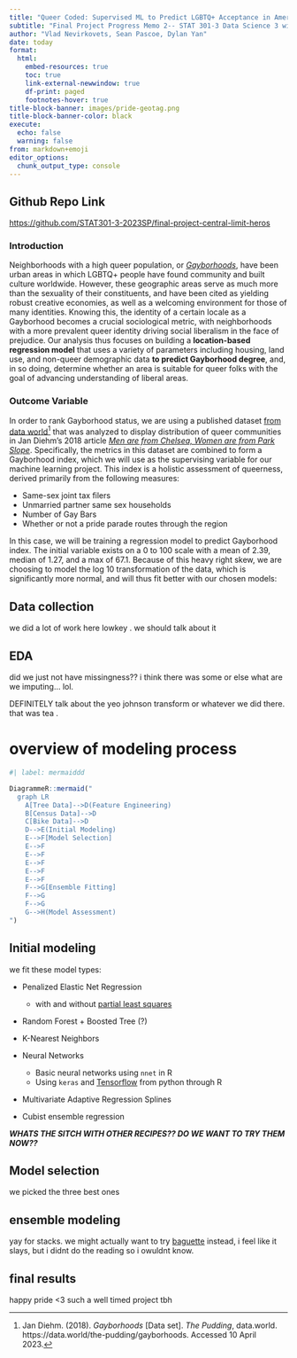 ```yaml
---
title: "Queer Coded: Supervised ML to Predict LGBTQ+ Acceptance in American Neighborhoods"
subtitle: "Final Project Progress Memo 2-- STAT 301-3 Data Science 3 with R"
author: "Vlad Nevirkovets, Sean Pascoe, Dylan Yan"
date: today
format: 
  html:
    embed-resources: true
    toc: true
    link-external-newwindow: true
    df-print: paged
    footnotes-hover: true
title-block-banner: images/pride-geotag.png
title-block-banner-color: black
execute:
  echo: false
  warning: false
from: markdown+emoji
editor_options: 
  chunk_output_type: console
---
```

::: {.callout-tip icon="false"}
## Github Repo Link

<https://github.com/STAT301-3-2023SP/final-project-central-limit-heros>
:::


### Introduction

Neighborhoods with a high queer population, or [*Gayborhoods*](https://en.wikipedia.org/wiki/Gay_village), have been urban areas in which LGBTQ+ people have found community and built culture worldwide. However, these geographic areas serve as much more than the sexuality of their constituents, and have been cited as yielding robust creative economies, as well as a welcoming environment for those of many identities. Knowing this, the identity of a certain locale as a Gayborhood becomes a crucial sociological metric, with neighborhoods with a more prevalent queer identity driving social liberalism in the face of prejudice. Our analysis thus focuses on building a **location-based regression model** that uses a variety of parameters including housing, land use, and non-queer demographic data **to predict Gayborhood degree**, and, in so doing, determine whether an area is suitable for queer folks with the goal of advancing understanding of liberal areas.

### Outcome Variable

In order to rank Gayborhood status, we are using a published dataset [from data world](https://data.world/the-pudding/gayborhoods)[^1] that was analyzed to display distribution of queer communities in Jan Diehm's 2018 article [*Men are from Chelsea, Women are from Park Slope*](https://pudding.cool/2018/06/gayborhoods/). Specifically, the metrics in this dataset are combined to form a Gayborhood index, which we will use as the supervising variable for our machine learning project. This index is a holistic assessment of queerness, derived primarily from the following measures:

[^1]: Jan Diehm. (2018). *Gayborhoods* [Data set]. *The Pudding*, data.world. https://data.world/the-pudding/gayborhoods. Accessed 10 April 2023.

- Same-sex joint tax filers
- Unmarried partner same sex households
- Number of Gay Bars
- Whether or not a pride parade routes through the region

In this case, we will be training a regression model to predict Gayborhood index. The initial variable exists on a 0 to 100 scale with a mean of 2.39, median of 1.27, and a max of 67.1. Because of this heavy right skew, we are choosing to model the log 10 transformation of the data, which is significantly more normal, and will thus fit better with our chosen models:


## Data collection

we did a lot of work here lowkey . we should talk about it


## EDA 

did we just not have missingness?? i think there was some or else what are we imputing... lol.

DEFINITELY talk about the yeo johnson transform or whatever we did there. that was tea .


# overview of modeling process

```r
#| label: mermaiddd

DiagrammeR::mermaid("
  graph LR
    A[Tree Data]-->D(Feature Engineering)
    B[Census Data]-->D
    C[Bike Data]-->D
    D-->E(Initial Modeling)
    E-->F[Model Selection]
    E-->F
    E-->F
    E-->F
    E-->F
    E-->F
    F-->G[Ensemble Fitting]
    F-->G
    F-->G
    G-->H(Model Assessment)
")
```


## Initial modeling

we fit these model types:

- Penalized Elastic Net Regression
    - with and without [partial least squares](https://en.wikipedia.org/wiki/Partial_least_squares_regression)

- Random Forest + Boosted Tree (?)

- K-Nearest Neighbors

- Neural Networks 
  - Basic neural networks using `nnet` in R
  - Using `keras` and [Tensorflow](https://www.tensorflow.org/) from python through R
  
- Multivariate Adaptive Regression Splines

- Cubist ensemble regression


***WHATS THE SITCH WITH OTHER RECIPES?? DO WE WANT TO TRY THEM NOW??***


## Model selection 

we picked the three best ones

## ensemble modeling

yay for stacks. we might actually want to try [baguette](https://baguette.tidymodels.org/index.html) instead, i feel like it slays, but i didnt do the reading so i owuldnt know.


## final results

happy pride <3 such a well timed project tbh

